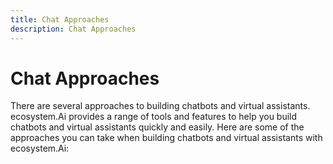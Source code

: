 ```yaml
---
title: Chat Approaches
description: Chat Approaches
---
```


# Chat Approaches

There are several approaches to building chatbots and virtual assistants. ecosystem.Ai provides a range of tools and features to help you build chatbots and virtual assistants quickly and easily. Here are some of the approaches you can take when building chatbots and virtual assistants with ecosystem.Ai:
